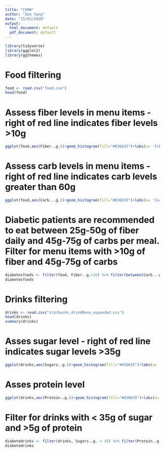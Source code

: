 ---
title: "CHOW"
author: "Zoe Yang"
date: "15/03/2020"
output:
  html_document: default
  pdf_document: default
---

```{r}
library(tidyverse)
library(ggplot2)
library(ggthemes)
```

# Food filtering
```{r}
food <- read.csv("food.csv")
head(food)
```

# Assess fiber levels in menu items - right of red line indicates fiber levels >10g
```{r}
ggplot(food,aes(Fiber..g.))+geom_histogram(fill="#036635")+labs(x= 'Fiber',y = 'Count', title = paste("Distribution of Fiber")) +theme_classic()+geom_vline(xintercept = 10, linetype="dotted", color = "red", size=1.0)
```

# Assess carb levels in menu items - right of red line indicates carb levels greater than 60g
```{r}
ggplot(food,aes(Carb...g.))+geom_histogram(fill="#036635")+labs(x= 'Carb',y = 'Count', title = paste("Distribution of Carbs")) +theme_classic()+geom_vline(xintercept = 60, linetype="dotted", color = "red", size=1.0)
```


# Diabetic patients are recommended to eat between 25g-50g of fiber daily and 45g-75g of carbs per meal. Filter for menu items with >10g of fiber and 45g-75g of carbs
```{r}
diabetesfoods <- filter(food, Fiber..g.>10) %>% filter(between(Carb...g.,45,75))
diabetesfoods
```

# Drinks filtering
```{r}
drinks <- read.csv("starbucks_drinkMenu_expanded.csv")
head(drinks)
summary(drinks)
```

# Asses sugar level - right of red line indicates sugar levels >35g
```{r}
ggplot(drinks,aes(Sugars..g.))+geom_histogram(fill="#036635")+labs(x= 'Sugars',y = 'Count', title = paste("Distribution of Sugars")) +theme_classic()+ geom_vline(xintercept = 35, linetype="dotted", color = "red", size=1.0)
```

# Asses protein level 
```{r}
ggplot(drinks,aes(Protein..g.))+geom_histogram(fill="#036635")+labs(x= 'Protein',y = 'Count', title = paste("Distribution of Protein")) +theme_classic()
```

# Filter for drinks with < 35g of sugar and >5g of protein
```{r}
diabetedrinks <- filter(drinks, Sugars..g. < 35) %>% filter(Protein..g. > 5)
diabetedrinks
```

